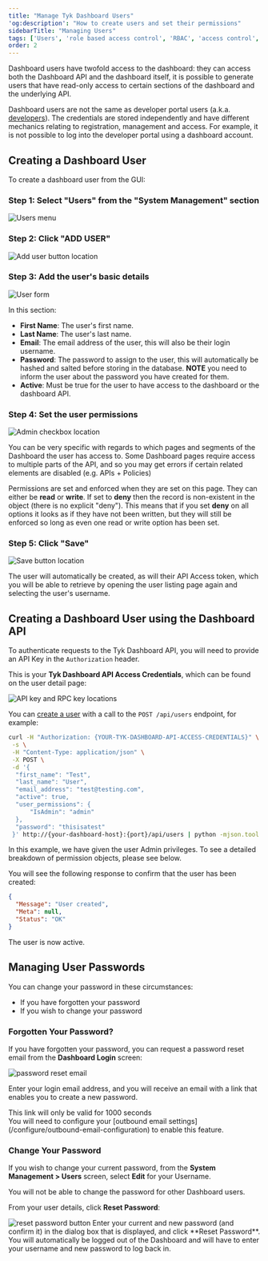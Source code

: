 ```yaml
---
title: "Manage Tyk Dashboard Users"
'og:description': "How to create users and set their permissions"
sidebarTitle: "Managing Users"
tags: ['Users', 'role based access control', 'RBAC', 'access control', 'Tyk Dashboard']
order: 2
---
```


Dashboard users have twofold access to the dashboard: they can access both the Dashboard API and the dashboard itself, it is possible to generate users that have read-only access to certain sections of the dashboard and the underlying API.

Dashboard users are not the same as developer portal users (a.k.a. [developers](/tyk-developer-portal/tyk-portal-classic/portal-concepts#developers)). The credentials are stored independently and have different mechanics relating to registration, management and access. For example, it is not possible to log into the developer portal using a dashboard account.

## Creating a Dashboard User

To create a dashboard user from the GUI:

### Step 1: Select "Users" from the "System Management" section

<img src="/img/2.10/users_menu.png" alt="Users menu" />

### Step 2: Click "ADD USER"

<img src="/img/2.10/add_user.png" alt="Add user button location" />

### Step 3: Add the user's basic details

<img src="/img/2.10/user_basic_details.png" alt="User form" />

In this section:

*   **First Name**: The user's first name.
*   **Last Name**: The user's last name.
*   **Email**: The email address of the user, this will also be their login username.
*   **Password**: The password to assign to the user, this will automatically be hashed and salted before storing in the database. **NOTE** you need to inform the user about the password you have created for them.
*   **Active**: Must be true for the user to have access to the dashboard or the dashboard API.

### Step 4: Set the user permissions

<img src="/img/2.10/user_permissions.png" alt="Admin checkbox location" />

You can be very specific with regards to which pages and segments of the Dashboard the user has access to. Some Dashboard pages require access to multiple parts of the API, and so you may get errors if certain related elements are disabled (e.g. APIs + Policies)

Permissions are set and enforced when they are set on this page. They can either be **read** or **write**. If  set to **deny** then the record is non-existent in the object (there is no explicit "deny"). This means that if you set **deny** on all options it looks as if they have not been written, but they will still be enforced so long as even one read or write option has been set.

### Step 5: Click "Save"

<img src="/img/2.10/users_save.png" alt="Save button location" />

The user will automatically be created, as will their API Access token, which you will be able to retrieve by opening the user listing page again and selecting the user's username.

## Creating a Dashboard User using the Dashboard API

To authenticate requests to the Tyk Dashboard API, you will need to provide an API Key in the `Authorization` header.

This is your **Tyk Dashboard API Access Credentials**, which can be found on the user detail page:

<img src="/img/2.10/user_credentials.png" alt="API key and RPC key locations" />

You can [create a user](/tyk-dashboard-api/users#add-user) with a call to the `POST /api/users` endpoint, for example:

``` bash
curl -H "Authorization: {YOUR-TYK-DASHBOARD-API-ACCESS-CREDENTIALS}" \
 -s \
 -H "Content-Type: application/json" \
 -X POST \
 -d '{
  "first_name": "Test",
  "last_name": "User",
  "email_address": "test@testing.com",
  "active": true,
  "user_permissions": {
      "IsAdmin": "admin"
  },
  "password": "thisisatest"
 }' http://{your-dashboard-host}:{port}/api/users | python -mjson.tool
```

In this example, we have given the user Admin privileges. To see a detailed breakdown of permission objects, please see below.

You will see the following response to confirm that the user has been created:

```json
{
  "Message": "User created",
  "Meta": null,
  "Status": "OK"
}
```

The user is now active.

## Managing User Passwords
You can change your password in these circumstances:

*  If you have forgotten your password
*  If you wish to change your password

### Forgotten Your Password?
If you have forgotten your password, you can request a password reset email from the **Dashboard Login** screen:

<img src="/img/2.10/dashboard_login.png" alt="password reset email" />

Enter your login email address, and you will receive an email with a link that enables you to create a new password.


<Note>
This link will only be valid for 1000 seconds
<br/>
You will need to configure your [outbound email settings](/configure/outbound-email-configuration) to enable this feature.
</Note>


### Change Your Password
If you wish to change your current password, from the **System Management > Users** screen, select **Edit** for your Username.


<Note>
You will not be able to change the password for other Dashboard users.
</Note>


From your user details, click **Reset Password**:

<img src="/img/2.10/user_reset_password.png" alt="reset password button" />
Enter your current and new password (and confirm it) in the dialog box that is displayed, and click **Reset Password**.
You will automatically be logged out of the Dashboard and will have to enter your username and new password to log back in.
